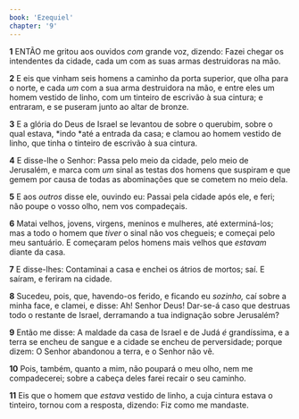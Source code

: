 ```yaml
---
book: 'Ezequiel'
chapter: '9'
---
```


**1** ENTÃO me gritou aos ouvidos _com_ grande voz, dizendo: Fazei chegar os intendentes da cidade, cada um com as suas armas destruidoras na mão.

**2** E eis que vinham seis homens a caminho da porta superior, que olha para o norte, e cada _um_ com a sua arma destruidora na mão, e entre eles um homem vestido de linho, com um tinteiro de escrivão à sua cintura; e entraram, e se puseram junto ao altar de bronze.

**3** E a glória do Deus de Israel se levantou de sobre o querubim, sobre o qual estava, *indo *até a entrada da casa; e clamou ao homem vestido de linho, que tinha o tinteiro de escrivão à sua cintura.

**4** E disse-lhe o Senhor: Passa pelo meio da cidade, pelo meio de Jerusalém, e marca com _um_ sinal as testas dos homens que suspiram e que gemem por causa de todas as abominações que se cometem no meio dela.

**5** E aos _outros_ disse ele, ouvindo eu: Passai pela cidade após ele, e feri; não poupe o vosso olho, nem vos compadeçais.

**6** Matai velhos, jovens, virgens, meninos e mulheres, até exterminá-los; mas a todo o homem que _tiver_ o sinal não vos chegueis; e começai pelo meu santuário. E começaram pelos homens mais velhos que _estavam_ diante da casa.

**7** E disse-lhes: Contaminai a casa e enchei os átrios de mortos; saí. E saíram, e feriram na cidade.

**8** Sucedeu, pois, que, havendo-os ferido, e ficando eu _sozinho,_ caí sobre a minha face, e clamei, e disse: Ah! Senhor Deus! Dar-se-á caso que destruas todo o restante de Israel, derramando a tua indignação sobre Jerusalém?

**9** Então me disse: A maldade da casa de Israel e de Judá _é_ grandíssima, e a terra se encheu de sangue e a cidade se encheu de perversidade; porque dizem: O Senhor abandonou a terra, e o Senhor não vê.

**10** Pois, também, quanto a mim, não poupará o meu olho, nem me compadecerei; sobre a cabeça deles farei recair o seu caminho.

**11** Eis que o homem que _estava_ vestido de linho, a cuja cintura estava o tinteiro, tornou com a resposta, dizendo: Fiz como me mandaste.
